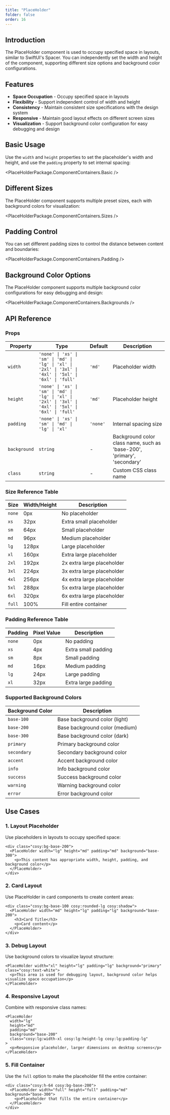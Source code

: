 ```yaml
---
title: "PlaceHolder"
folder: false
order: 16
---
```



## Introduction

The PlaceHolder component is used to occupy specified space in layouts, similar to SwiftUI's Spacer. You can independently set the width and height of the component, supporting different size options and background color configurations.

## Features

- **Space Occupation** - Occupy specified space in layouts
- **Flexibility** - Support independent control of width and height
- **Consistency** - Maintain consistent size specifications with the design system
- **Responsive** - Maintain good layout effects on different screen sizes
- **Visualization** - Support background color configuration for easy debugging and design

## Basic Usage

Use the `width` and `height` properties to set the placeholder's width and height, and use the `padding` property to set internal spacing:

<PlaceHolderPackage.ComponentContainers.Basic />

## Different Sizes

The PlaceHolder component supports multiple preset sizes, each with background colors for visualization:

<PlaceHolderPackage.ComponentContainers.Sizes />

## Padding Control

You can set different padding sizes to control the distance between content and boundaries:

<PlaceHolderPackage.ComponentContainers.Padding />

## Background Color Options

The PlaceHolder component supports multiple background color configurations for easy debugging and design:

<PlaceHolderPackage.ComponentContainers.Backgrounds />

## API Reference

### Props

| Property | Type | Default | Description |
|----------|------|---------|-------------|
| `width` | `'none' \| 'xs' \| 'sm' \| 'md' \| 'lg' \| 'xl' \| '2xl' \| '3xl' \| '4xl' \| '5xl' \| '6xl' \| 'full'` | `'md'` | Placeholder width |
| `height` | `'none' \| 'xs' \| 'sm' \| 'md' \| 'lg' \| 'xl' \| '2xl' \| '3xl' \| '4xl' \| '5xl' \| '6xl' \| 'full'` | `'md'` | Placeholder height |
| `padding` | `'none' \| 'xs' \| 'sm' \| 'md' \| 'lg' \| 'xl'` | `'none'` | Internal spacing size |
| `background` | `string` | - | Background color class name, such as 'base-200', 'primary', 'secondary' |
| `class` | `string` | - | Custom CSS class name |

### Size Reference Table

| Size | Width/Height | Description |
|------|--------------|-------------|
| `none` | 0px | No placeholder |
| `xs` | 32px | Extra small placeholder |
| `sm` | 64px | Small placeholder |
| `md` | 96px | Medium placeholder |
| `lg` | 128px | Large placeholder |
| `xl` | 160px | Extra large placeholder |
| `2xl` | 192px | 2x extra large placeholder |
| `3xl` | 224px | 3x extra large placeholder |
| `4xl` | 256px | 4x extra large placeholder |
| `5xl` | 288px | 5x extra large placeholder |
| `6xl` | 320px | 6x extra large placeholder |
| `full` | 100% | Fill entire container |

### Padding Reference Table

| Padding | Pixel Value | Description |
|---------|-------------|-------------|
| `none` | 0px | No padding |
| `xs` | 4px | Extra small padding |
| `sm` | 8px | Small padding |
| `md` | 16px | Medium padding |
| `lg` | 24px | Large padding |
| `xl` | 32px | Extra large padding |

### Supported Background Colors

| Background Color | Description |
|------------------|-------------|
| `base-100` | Base background color (light) |
| `base-200` | Base background color (medium) |
| `base-300` | Base background color (dark) |
| `primary` | Primary background color |
| `secondary` | Secondary background color |
| `accent` | Accent background color |
| `info` | Info background color |
| `success` | Success background color |
| `warning` | Warning background color |
| `error` | Error background color |

## Use Cases

### 1. Layout Placeholder

Use placeholders in layouts to occupy specified space:

```astro
<div class="cosy:bg-base-200">
  <PlaceHolder width="lg" height="md" padding="md" background="base-300">
    <p>This content has appropriate width, height, padding, and background color</p>
  </PlaceHolder>
</div>
```

### 2. Card Layout

Use PlaceHolder in card components to create content areas:

```astro
<div class="cosy:bg-base-100 cosy:rounded-lg cosy:shadow">
  <PlaceHolder width="md" height="lg" padding="lg" background="base-200">
    <h3>Card Title</h3>
    <p>Card content</p>
  </PlaceHolder>
</div>
```

### 3. Debug Layout

Use background colors to visualize layout structure:

```astro
<PlaceHolder width="xl" height="lg" padding="lg" background="primary" class="cosy:text-white">
  <p>This area is used for debugging layout, background color helps visualize space occupation</p>
</PlaceHolder>
```

### 4. Responsive Layout

Combine with responsive class names:

```astro
<PlaceHolder 
  width="lg" 
  height="md" 
  padding="md" 
  background="base-200"
  class="cosy:lg:width-xl cosy:lg:height-lg cosy:lg:padding-lg"
>
  <p>Responsive placeholder, larger dimensions on desktop screens</p>
</PlaceHolder>
```

### 5. Fill Container

Use the `full` option to make the placeholder fill the entire container:

```astro
<div class="cosy:h-64 cosy:bg-base-200">
  <PlaceHolder width="full" height="full" padding="md" background="base-300">
    <p>Placeholder that fills the entire container</p>
  </PlaceHolder>
</div>
``` 
